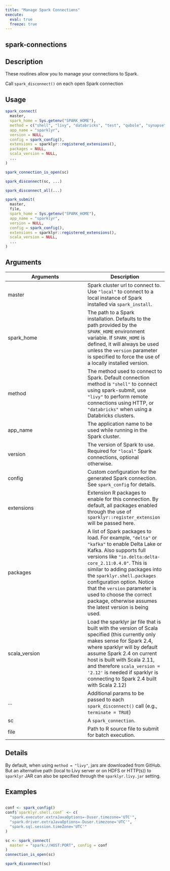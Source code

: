 ```yaml
---
title: "Manage Spark Connections"
execute:
  eval: true
  freeze: true
---
```


## spark-connections

## Description

These routines allow you to manage your connections to Spark. 



 Call `spark_disconnect()` on each open Spark connection


## Usage
```r
spark_connect(
  master,
  spark_home = Sys.getenv("SPARK_HOME"),
  method = c("shell", "livy", "databricks", "test", "qubole", "synapse"),
  app_name = "sparklyr",
  version = NULL,
  config = spark_config(),
  extensions = sparklyr::registered_extensions(),
  packages = NULL,
  scala_version = NULL,
  ...
)

spark_connection_is_open(sc)

spark_disconnect(sc, ...)

spark_disconnect_all(...)

spark_submit(
  master,
  file,
  spark_home = Sys.getenv("SPARK_HOME"),
  app_name = "sparklyr",
  version = NULL,
  config = spark_config(),
  extensions = sparklyr::registered_extensions(),
  scala_version = NULL,
  ...
)
```

## Arguments
|Arguments|Description|
|---|---|
| master | Spark cluster url to connect to. Use `"local"` to connect to a local instance of Spark installed via `spark_install`. |
| spark_home | The path to a Spark installation. Defaults to the path provided by the `SPARK_HOME` environment variable. If `SPARK_HOME` is defined, it will always be used unless the `version` parameter is specified to force the use of a locally installed version. |
| method | The method used to connect to Spark. Default connection method is `"shell"` to connect using spark-submit, use `"livy"` to perform remote connections using HTTP, or `"databricks"` when using a Databricks clusters. |
| app_name | The application name to be used while running in the Spark cluster. |
| version | The version of Spark to use. Required for `"local"` Spark connections, optional otherwise. |
| config | Custom configuration for the generated Spark connection. See `spark_config` for details. |
| extensions | Extension R packages to enable for this connection. By default, all packages enabled through the use of `sparklyr::register_extension` will be passed here. |
| packages | A list of Spark packages to load. For example, `"delta"` or `"kafka"` to enable Delta Lake or Kafka. Also supports full versions like `"io.delta:delta-core_2.11:0.4.0"`. This is similar to adding packages into the `sparklyr.shell.packages` configuration option. Notice that the `version` parameter is used to choose the correct package, otherwise assumes the latest version is being used. |
| scala_version | Load the sparklyr jar file that is built with the version of Scala specified (this currently only makes sense for Spark 2.4, where sparklyr will by default assume Spark 2.4 on current host is built with Scala 2.11, and therefore `scala_version = '2.12'` is needed if sparklyr is connecting to Spark 2.4 built with Scala 2.12) |
| ... | Additional params to be passed to each `spark_disconnect()` call (e.g., `terminate = TRUE`) |
| sc | A `spark_connection`. |
| file | Path to R source file to submit for batch execution. |

## Details
By default, when using `method = "livy"`, jars are downloaded from GitHub. But an alternative path (local to Livy server or on HDFS or HTTP(s)) to `sparklyr` JAR can also be specified through the `sparklyr.livy.jar` setting.







## Examples
```r

conf <- spark_config()
conf$`sparklyr.shell.conf` <- c(
  "spark.executor.extraJavaOptions=-Duser.timezone='UTC'",
  "spark.driver.extraJavaOptions=-Duser.timezone='UTC'",
  "spark.sql.session.timeZone='UTC'"
)

sc <- spark_connect(
  master = "spark://HOST:PORT", config = conf
)
connection_is_open(sc)

spark_disconnect(sc)

```
